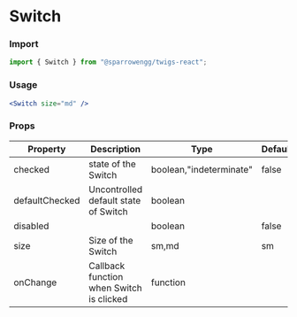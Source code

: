 # Switch

### Import

```jsx
import { Switch } from "@sparrowengg/twigs-react";
```

### Usage 
```jsx live
<Switch size="md" />
```

### Props
| Property       | Description                                | Type                    | Default |
|----------------|--------------------------------------------|-------------------------|---------|
| checked        | state of the Switch                      | boolean,"indeterminate" | false   |
| defaultChecked | Uncontrolled default state of Switch     | boolean                 |         |
| disabled       |                                            | boolean                 | false   |
| size           | Size of the Switch                       | sm,md                   | sm      |
| onChange       | Callback function when Switch is clicked | function                |         |
